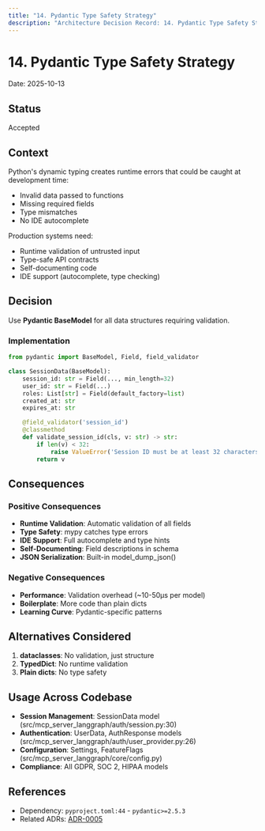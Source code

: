 ```yaml
---
title: "14. Pydantic Type Safety Strategy"
description: "Architecture Decision Record: 14. Pydantic Type Safety Strategy"
---
```


# 14. Pydantic Type Safety Strategy

Date: 2025-10-13

## Status

Accepted

## Context

Python's dynamic typing creates runtime errors that could be caught at development time:
- Invalid data passed to functions
- Missing required fields
- Type mismatches
- No IDE autocomplete

Production systems need:
- Runtime validation of untrusted input
- Type-safe API contracts
- Self-documenting code
- IDE support (autocomplete, type checking)

## Decision

Use **Pydantic BaseModel** for all data structures requiring validation.

### Implementation

```python
from pydantic import BaseModel, Field, field_validator

class SessionData(BaseModel):
    session_id: str = Field(..., min_length=32)
    user_id: str = Field(...)
    roles: List[str] = Field(default_factory=list)
    created_at: str
    expires_at: str

    @field_validator('session_id')
    @classmethod
    def validate_session_id(cls, v: str) -> str:
        if len(v) < 32:
            raise ValueError('Session ID must be at least 32 characters')
        return v
```

## Consequences

### Positive Consequences

- **Runtime Validation**: Automatic validation of all fields
- **Type Safety**: mypy catches type errors
- **IDE Support**: Full autocomplete and type hints
- **Self-Documenting**: Field descriptions in schema
- **JSON Serialization**: Built-in model_dump_json()

### Negative Consequences

- **Performance**: Validation overhead (~10-50µs per model)
- **Boilerplate**: More code than plain dicts
- **Learning Curve**: Pydantic-specific patterns

## Alternatives Considered

1. **dataclasses**: No validation, just structure
2. **TypedDict**: No runtime validation
3. **Plain dicts**: No type safety

## Usage Across Codebase

- **Session Management**: SessionData model (src/mcp_server_langgraph/auth/session.py:30)
- **Authentication**: UserData, AuthResponse models (src/mcp_server_langgraph/auth/user_provider.py:26)
- **Configuration**: Settings, FeatureFlags (src/mcp_server_langgraph/core/config.py)
- **Compliance**: All GDPR, SOC 2, HIPAA models

## References

- Dependency: `pyproject.toml:44` - `pydantic>=2.5.3`
- Related ADRs: [ADR-0005](/architecture/adr-0005-pydantic-ai-integration)
